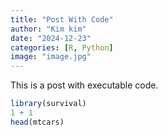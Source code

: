 ```yaml
---
title: "Post With Code"
author: "Kim kim"
date: "2024-12-23"
categories: [R, Python]
image: "image.jpg"
---
```


This is a post with executable code.

```r
library(survival)
1 + 1
head(mtcars)
```